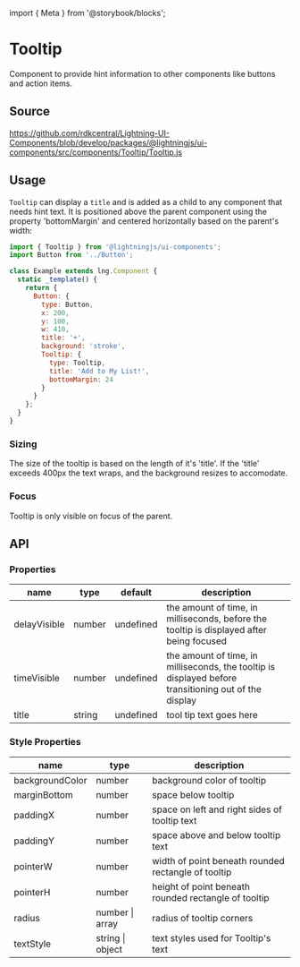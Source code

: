 ﻿import { Meta } from '@storybook/blocks';

<Meta of={TooltipStories} />

# Tooltip

Component to provide hint information to other components like buttons and action items.

## Source

https://github.com/rdkcentral/Lightning-UI-Components/blob/develop/packages/@lightningjs/ui-components/src/components/Tooltip/Tooltip.js

## Usage

`Tooltip` can display a `title` and is added as a child to any component that needs hint text. It is positioned above the parent component using the property 'bottomMargin' and centered horizontally based on the parent's width:

```js
import { Tooltip } from '@lightningjs/ui-components';
import Button from '../Button';

class Example extends lng.Component {
  static _template() {
    return {
      Button: {
        type: Button,
        x: 200,
        y: 100,
        w: 410,
        title: '+',
        background: 'stroke',
        Tooltip: {
          type: Tooltip,
          title: 'Add to My List!',
          bottomMargin: 24
        }
      }
    };
  }
}
```

### Sizing

The size of the tooltip is based on the length of it's 'title'. If the 'title' exceeds 400px the text wraps, and the background resizes to accomodate.

### Focus

Tooltip is only visible on focus of the parent.

## API

### Properties

| name         | type   | default   | description                                                                                           |
| ------------ | ------ | --------- | ----------------------------------------------------------------------------------------------------- |
| delayVisible | number | undefined | the amount of time, in milliseconds, before the tooltip is displayed after being focused              |
| timeVisible  | number | undefined | the amount of time, in milliseconds, the tooltip is displayed before transitioning out of the display |
| title        | string | undefined | tool tip text goes here                                                                               |

### Style Properties

| name            | type             | description                                          |
| --------------- | ---------------- | ---------------------------------------------------- |
| backgroundColor | number           | background color of tooltip                          |
| marginBottom    | number           | space below tooltip                                  |
| paddingX        | number           | space on left and right sides of tooltip text        |
| paddingY        | number           | space above and below tooltip text                   |
| pointerW        | number           | width of point beneath rounded rectangle of tooltip  |
| pointerH        | number           | height of point beneath rounded rectangle of tooltip |
| radius          | number \| array  | radius of tooltip corners                            |
| textStyle       | string \| object | text styles used for Tooltip's text                  |
